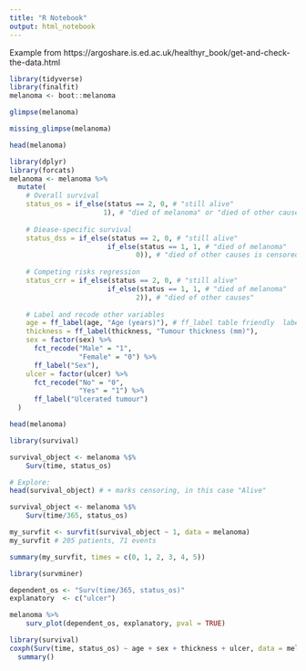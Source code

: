 ```yaml
---
title: "R Notebook"
output: html_notebook
---
```


Example from https://argoshare.is.ed.ac.uk/healthyr_book/get-and-check-the-data.html

```r
library(tidyverse)
library(finalfit)
melanoma <- boot::melanoma
```

```r
glimpse(melanoma)
```


```r
missing_glimpse(melanoma)
```


```r
head(melanoma)
```


```r
library(dplyr)
library(forcats)
melanoma <- melanoma %>%
  mutate(
    # Overall survival
    status_os = if_else(status == 2, 0, # "still alive"
                       1), # "died of melanoma" or "died of other causes"
    
    # Diease-specific survival
    status_dss = if_else(status == 2, 0, # "still alive"
                        if_else(status == 1, 1, # "died of melanoma"
                               0)), # "died of other causes is censored"
    
    # Competing risks regression
    status_crr = if_else(status == 2, 0, # "still alive"
                        if_else(status == 1, 1, # "died of melanoma"
                               2)), # "died of other causes"
    
    # Label and recode other variables
    age = ff_label(age, "Age (years)"), # ff_label table friendly  labels
    thickness = ff_label(thickness, "Tumour thickness (mm)"),
    sex = factor(sex) %>% 
      fct_recode("Male" = "1", 
                 "Female" = "0") %>% 
      ff_label("Sex"),
    ulcer = factor(ulcer) %>% 
      fct_recode("No" = "0",
                 "Yes" = "1") %>% 
      ff_label("Ulcerated tumour")
  )
```


```r
head(melanoma)
```




```r
library(survival)

survival_object <- melanoma %$% 
    Surv(time, status_os)

# Explore:
head(survival_object) # + marks censoring, in this case "Alive"
```

```r
survival_object <- melanoma %$% 
    Surv(time/365, status_os)
```




```r
my_survfit <- survfit(survival_object ~ 1, data = melanoma)
my_survfit # 205 patients, 71 events
```

```r
summary(my_survfit, times = c(0, 1, 2, 3, 4, 5))
```

```r
library(survminer)
```


```r
dependent_os <- "Surv(time/365, status_os)"
explanatory  <- c("ulcer")

melanoma %>% 
    surv_plot(dependent_os, explanatory, pval = TRUE)
```



```r
library(survival)
coxph(Surv(time, status_os) ~ age + sex + thickness + ulcer, data = melanoma) %>% 
  summary()
```

